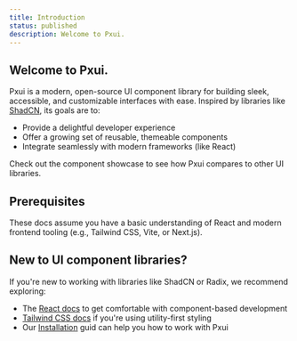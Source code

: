 ```yaml
---
title: Introduction
status: published
description: Welcome to Pxui.
---
```


## Welcome to Pxui.

Pxui is a modern, open-source UI component library for building sleek, accessible, and customizable interfaces with ease. Inspired by libraries like [ShadCN](https://ui.shadcn.com), its goals are to:

* Provide a delightful developer experience  
* Offer a growing set of reusable, themeable components  
* Integrate seamlessly with modern frameworks (like React)

Check out the component showcase to see how Pxui compares to other UI libraries.

## Prerequisites

These docs assume you have a basic understanding of React and modern frontend tooling (e.g., Tailwind CSS, Vite, or Next.js).

## New to UI component libraries?

If you're new to working with libraries like ShadCN or Radix, we recommend exploring:

* The [React docs]() to get comfortable with component-based development
* [Tailwind CSS docs]() if you're using utility-first styling
* Our [Installation](http://localhost:3001/docs/installation) guid can help you how to work with Pxui 
